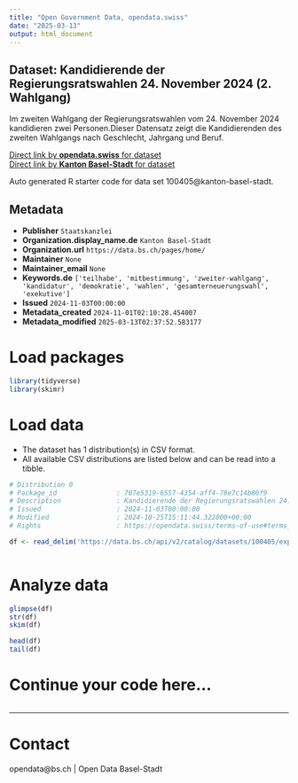 ```yaml
---
title: "Open Government Data, opendata.swiss"
date: "2025-03-13"
output: html_document
---
```


## Dataset: Kandidierende der Regierungsratswahlen 24. November 2024 (2. Wahlgang)

Im zweiten Wahlgang der Regierungsratswahlen vom 24. November 2024 kandidieren zwei Personen.Dieser Datensatz zeigt die Kandidierenden des zweiten Wahlgangs nach Geschlecht, Jahrgang und Beruf.

[Direct link by **opendata.swiss** for dataset](https://opendata.swiss/de/dataset/kandidierende-der-regierungsratswahl-24-november-2024-2-wahlgang)<br>
[Direct link by **Kanton Basel-Stadt** for dataset](https://data.bs.ch/explore/dataset/100405/)

Auto generated R starter code for data set 100405@kanton-basel-stadt.

## Metadata

- **Publisher** `Staatskanzlei`
- **Organization.display_name.de** `Kanton Basel-Stadt`
- **Organization.url** `https://data.bs.ch/pages/home/`
- **Maintainer** `None`
- **Maintainer_email** `None`
- **Keywords.de** `['teilhabe', 'mitbestimmung', 'zweiter-wahlgang', 'kandidatur', 'demokratie', 'wahlen', 'gesamterneuerungswahl', 'exekutive']`
- **Issued** `2024-11-03T00:00:00`
- **Metadata_created** `2024-11-01T02:10:28.454007`
- **Metadata_modified** `2025-03-13T02:37:52.583177`


# Load packages

```r

library(tidyverse)
library(skimr)

```

# Load data

-   The dataset has 1 distribution(s) in CSV format.
-   All available CSV distributions are listed below and can be read into a tibble.

```r

# Distribution 0
# Package_id               : 707e5319-6557-4354-aff4-78e7c14b80f9
# Description              : Kandidierende der Regierungsratswahlen 24. November 2024 (2. Wahlgang) (csv)
# Issued                   : 2024-11-03T00:00:00
# Modified                 : 2024-10-25T15:11:44.322000+00:00
# Rights                   : https://opendata.swiss/terms-of-use#terms_by

df <- read_delim('https://data.bs.ch/api/v2/catalog/datasets/100405/exports/csv?use_labels=true')



```

# Analyze data

```r

glimpse(df)
str(df)
skim(df)

head(df)
tail(df)

```

# Continue your code here...

```r

```

------------------------------------------------------------------------

# Contact

opendata@bs.ch | Open Data Basel-Stadt
